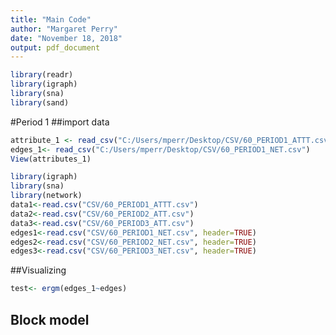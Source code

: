 ```yaml
---
title: "Main Code"
author: "Margaret Perry"
date: "November 18, 2018"
output: pdf_document
---
```


```r
library(readr)
library(igraph)
library(sna)
library(sand)
```
#Period 1
##import data 
```r
attribute_1 <- read_csv("C:/Users/mperr/Desktop/CSV/60_PERIOD1_ATTT.csv")
edges_1<- read_csv("C:/Users/mperr/Desktop/CSV/60_PERIOD1_NET.csv")
View(attributes_1)
```

```r
library(igraph)
library(sna)
library(network)
data1<-read.csv("CSV/60_PERIOD1_ATTT.csv")
data2<-read.csv("CSV/60_PERIOD2_ATT.csv")
data3<-read.csv("CSV/60_PERIOD3_ATT.csv")
edges1<-read.csv("CSV/60_PERIOD1_NET.csv", header=TRUE)
edges2<-read.csv("CSV/60_PERIOD2_NET.csv", header=TRUE)
edges3<-read.csv("CSV/60_PERIOD3_NET.csv", header=TRUE)
```

##Visualizing 

```r
test<- ergm(edges_1~edges)
```

## Block model 
```r

```

